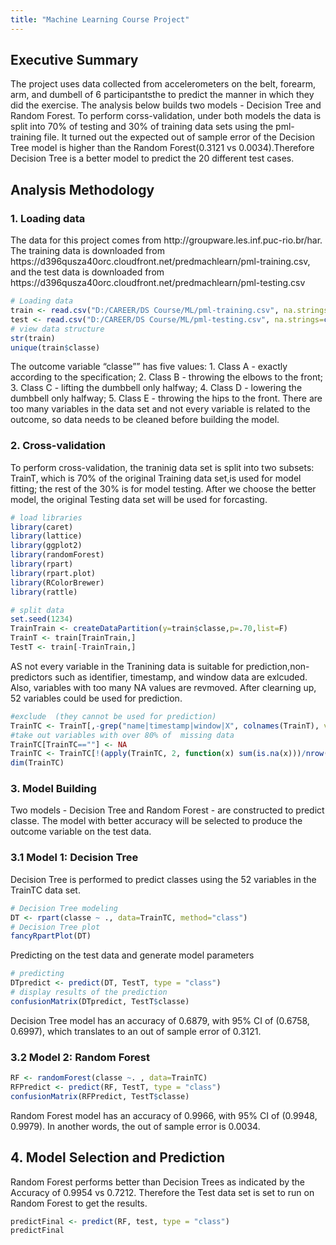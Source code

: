```yaml
---
title: "Machine Learning Course Project"
---
```

## Executive Summary
The project uses data collected from accelerometers on the belt, forearm, arm, and dumbell of 6 participantsthe to predict the manner in which they did the exercise. The analysis below builds two models - Decision Tree and Random Forest. To perform corss-validation, under both models the data is split into 70% of testing and 30% of training data sets using the pml-training file. It turned out the expected out of sample error of the Decision Tree model is higher than the Random Forest(0.3121 vs 0.0034).Therefore Decision Tree is a better model to predict the 20 different test cases. 

## Analysis Methodology
### 1. Loading data
The data for this project comes from http://groupware.les.inf.puc-rio.br/har. The training data is downloaded from https://d396qusza40orc.cloudfront.net/predmachlearn/pml-training.csv, and the test data is downloaded from https://d396qusza40orc.cloudfront.net/predmachlearn/pml-testing.csv

```r
# Loading data
train <- read.csv("D:/CAREER/DS Course/ML/pml-training.csv", na.strings=c("NA","#DIV/0!", ""))
test <- read.csv("D:/CAREER/DS Course/ML/pml-testing.csv", na.strings=c("NA","#DIV/0!", ""))
# view data structure
str(train)
unique(train$classe)
```

The outcome variable "classe"" has five values: 1. Class A - exactly according to the specification; 2. Class B - throwing the elbows to the front; 3. Class C - lifting the dumbbell only halfway; 4. Class D - lowering the dumbbell only halfway; 5. Class E - throwing the hips to the front. There are too many variables in the data set and not every variable is related to the outcome, so data needs to be cleaned before building the model. 

### 2. Cross-validation
To perform cross-validation, the traninig data set is split into two subsets: TrainT, which is 70% of the original Training data set,is used for model fitting; the rest of the 30% is for model testing. After we choose the better model, the original Testing data set will be used for forcasting.
```r
# load libraries
library(caret)
library(lattice)
library(ggplot2)
library(randomForest)
library(rpart)
library(rpart.plot)
library(RColorBrewer)
library(rattle)

# split data 
set.seed(1234)
TrainTrain <- createDataPartition(y=train$classe,p=.70,list=F)
TrainT <- train[TrainTrain,]
TestT <- train[-TrainTrain,]
```
AS not every variable in the Tranining data is suitable for prediction,non-predictors such as identifier, timestamp, and window data are exlcuded. Also, variables with too many NA values are revmoved. After clearning up, 52 variables could be used for prediction. 
```r
#exclude  (they cannot be used for prediction)
TrainTC <- TrainT[,-grep("name|timestamp|window|X", colnames(TrainT), value=F)]
#take out variables with over 80% of  missing data 
TrainTC[TrainTC==""] <- NA
TrainTC <- TrainTC[!(apply(TrainTC, 2, function(x) sum(is.na(x)))/nrow(TrainTC)>0.80)]
dim(TrainTC)
```
### 3. Model Building
Two models - Decision Tree and Random Forest - are constructed to predict classe. The model with better accuracy will be selected to produce the outcome variable on the test data.

### 3.1 Model 1: Decision Tree

Decision Tree is performed to predict classes using the 52 variables in the TrainTC data set.
```r
# Decision Tree modeling
DT <- rpart(classe ~ ., data=TrainTC, method="class")
# Decision Tree plot
fancyRpartPlot(DT)
```

Predicting on the test data and generate model parameters
```r
# predicting
DTpredict <- predict(DT, TestT, type = "class")
# display results of the prediction
confusionMatrix(DTpredict, TestT$classe)
```

Decision Tree model has an accuracy of 0.6879, with 95% CI of (0.6758, 0.6997), which translates to an out of sample error of 0.3121.

### 3.2 Model 2: Random Forest

```r
RF <- randomForest(classe ~. , data=TrainTC)
RFPredict <- predict(RF, TestT, type = "class")
confusionMatrix(RFPredict, TestT$classe)

```
Random Forest model has an accuracy of 0.9966, with 95% CI of (0.9948, 0.9979). In another words, the out of sample error is 0.0034.

## 4. Model Selection and Prediction
Random Forest performs better than Decision Trees as indicated by the Accuracy of 0.9954 vs 0.7212. Therefore the Test data set is set to run on Random Forest to get the results. 

```r
predictFinal <- predict(RF, test, type = "class")
predictFinal

```
